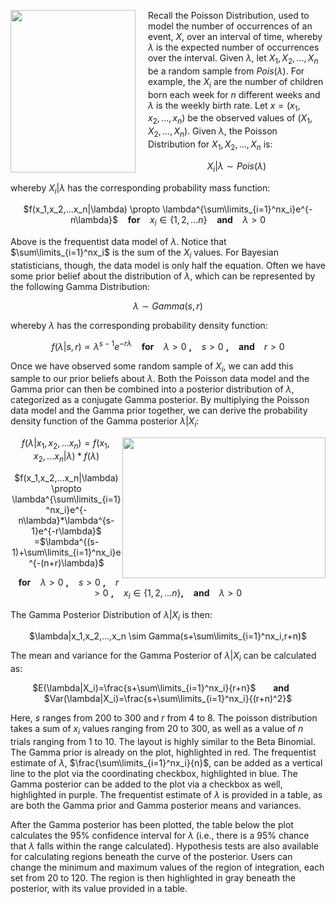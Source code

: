 <img src="http://www.pepijnvanerp.nl/wordpress/wp-content/uploads/2012/05/xkcd-p-value-xs.png" width="200" height="260" align="left" style="margin-right: 20px;">

Recall the Poisson Distribution, used to model the number of occurrences of an event, $X$, over an interval of time, whereby $\lambda$ is the expected number of occurrences over the interval. Given $\lambda$, let $X_1, X_2,...,X_n$ be a random sample from $Pois(\lambda)$. For example, the $X_i$ are the number of children born each week for $n$ different weeks and $\lambda$ is the weekly birth rate. Let $x=(x_1,x_2,...,x_n)$ be the observed values of $(X_1,X_2,...,X_n)$. Given $\lambda$, the Poisson Distribution for $X_1,X_2,...,X_n$ is:

<center>$X_i|\lambda \sim Pois(\lambda)$</center>

whereby $X_i|\lambda$ has the corresponding probability mass function:

<center> $f(x_1,x_2,...x_n|\lambda) \propto \lambda^{\sum\limits_{i=1}^nx_i}e^{-n\lambda}$ &nbsp;&nbsp; <b>for</b> &nbsp;&nbsp; $x_i \in \{1,2,...n\}$ &nbsp;&nbsp; <b>and</b> &nbsp;&nbsp; $\lambda>0$</center>

Above is the frequentist data model of $\lambda$. Notice that $\sum\limits_{i=1}^nx_i$ is the sum of the $X_i$ values. For Bayesian statisticians, though, the data model is only half the equation. Often we have some prior belief about the distribution of $\lambda$, which can be represented by the following Gamma Distribution:

<center> $\lambda \sim Gamma(s,r)$</center>

whereby $\lambda$ has the corresponding probability density function:

<center>$f(\lambda|s,r) \propto \lambda^{s-1}e^{-r\lambda}$ &nbsp;&nbsp; <b>for</b> &nbsp;&nbsp; $\lambda > 0$ <b>,</b> &nbsp;&nbsp; $s > 0$ <b>,</b> &nbsp;&nbsp; <b> and </b> &nbsp;&nbsp; $r >0$ </center>

Once we have observed some random sample of $X_i$, we can add this sample to our prior beliefs about $\lambda$. Both the Poisson data model and the Gamma prior can then be combined into a posterior distribution of $\lambda$, categorized as a conjugate Gamma posterior. By multiplying the Poisson data model and the Gamma prior together, we can derive the probability density function of the Gamma posterior $\lambda|X_i$:

<img src="http://web.ics.purdue.edu/~jltobias/BayesClass/peanuts.jpg" style="float:right" width="325" height="225">

<center> $f(\lambda|x_1,x_2,...x_n) = f(x_1,x_2,...x_n|\lambda)*f(\lambda$)

$f(x_1,x_2,...x_n|\lambda) \propto \lambda^{\sum\limits_{i=1}^nx_i}e^{-n\lambda}*\lambda^{s-1}e^{-r\lambda}$ =$\lambda^{(s-1)+\sum\limits_{i=1}^nx_i}e^{-(n+r)\lambda}$

&nbsp;&nbsp; <b>for</b> &nbsp;&nbsp; $\lambda > 0$ <b>,</b> &nbsp;&nbsp; $s > 0$ <b>,</b> &nbsp;&nbsp; $r>0$ <b>,</b> &nbsp;&nbsp; $x_i \in \{1,2,...n\}$<b>,</b> &nbsp;&nbsp; <b> and </b> &nbsp;&nbsp; $\lambda >0$</center>

The Gamma Posterior Distribution of $\lambda|X_i$ is then:

<center>$\lambda|x_1,x_2,...,x_n \sim Gamma(s+\sum\limits_{i=1}^nx_i,r+n)$</center>

The mean and variance for the Gamma Posterior of $\lambda|X_i$ can be calculated as:

<center>$E(\lambda|X_i)=\frac{s+\sum\limits_{i=1}^nx_i}{r+n}$ &nbsp;&nbsp;&nbsp;&nbsp;&nbsp; <b> and </b> &nbsp;&nbsp;&nbsp;&nbsp;&nbsp; $Var(\lambda|X_i)=\frac{s+\sum\limits_{i=1}^nx_i}{(r+n)^2}$</center>

Here, $s$ ranges from 200 to 300 and $r$ from 4 to 8. The poisson distribution takes a sum of $x_i$ values ranging from 20 to 300, as well as a value of $n$ trials ranging from 1 to 10. The layout is highly similar to the Beta Binomial. The Gamma prior is already on the plot, highlighted in red. The frequentist estimate of $\lambda$, $\frac{\sum\limits_{i=1}^nx_i}{n}$, can be added as a vertical line to the plot via the coordinating checkbox, highlighted in blue. The Gamma posterior can be added to the plot via a checkbox as well, highlighted in purple. The frequentist estimate of $\lambda$ is provided in a table, as are both the Gamma prior and Gamma posterior means and variances. 

After the Gamma posterior has been plotted, the table below the plot calculates the 95% confidence interval for $\lambda$ (i.e., there is a 95% chance that $\lambda$ falls within the range calculated). Hypothesis tests are also available for calculating regions beneath the curve of the posterior. Users can change the minimum and maximum values of the region of integration, each set from 20 to 120. The region is then highlighted in gray beneath the posterior, with its value provided in a table.